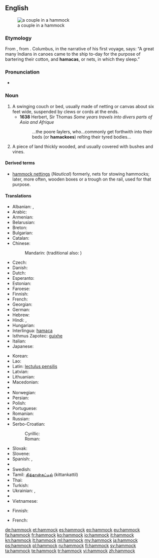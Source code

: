 {{wikipedia}}
==English==
[[File:Couple in Hammock.jpg|right|thumb|a couple in a hammock]]
===Etymology===
From {{etyl|es|en}} {{term|hamaca|lang=es}}, from {{etyl|tnq|en}}.  Columbus, in the narrative of his first voyage, says: “A great many Indians in canoes came to the ship to-day for the purpose of bartering their cotton, and '''hamacas''', or nets, in which they sleep.”

===Pronunciation===
* {{IPA|/ˈhæmək/}}

===Noun===
{{en-noun}}

# A swinging couch or bed, usually made of netting or canvas about six feet wide, suspended by clews or cords at the ends.
#* '''1638''' Herbert, Sir Thomas ''Some years travels into divers parts of Asia and Afrique''
#*: ...the poore ſaylers, who...commonly get forthwith into their beds (or '''hamackoes''') reſting their tyred bodies...
# {{US|archaic}} A piece of land thickly wooded, and usually covered with bushes and vines.

====Derived terms====
* [[hammock nettings]] (''Nautical'') formerly, nets for stowing hammocks; later, more often, wooden boxes or a trough on the rail, used for that purpose.

====Translations====
{{trans-top|swinging couch or bed}}
* Albanian: {{t-|sq|shtrat i varur}}, {{t-|sq|hamak}}
* Arabic: {{t-|ar|أرجوحة شبكية|f|tr=ʾurjūḥa šabakíyya|sc=Arab}}
* Armenian: {{t-|hy|ճոճ|tr=čoč|sc=Armn}}
* Belarusian: {{t-|be|гамак|m|tr=hamák|sc=Cyrl}}
* Breton: {{t|br|gwele-skourr|m}}
* Bulgarian: {{t-|bg|хамак|m|tr=hamák|sc=Cyrl}}
* Catalan: {{t-|ca|hamaca|f}}
* Chinese:
*: Mandarin: {{t|cmn|吊床|tr=diàochuáng|sc=Hani}} (traditional also: {{t|cmn|弔牀|sc=Hani}})
* Czech: {{t-|cs|houpací síť|f}}
* Danish: {{t-|da|hængekøje}}
* Dutch: {{t+|nl|hangmat|f}}
* Esperanto: {{t-|eo|hamako}}
* Estonian: {{t-|et|võrkkiik}}
* Faroese: {{t-|fo|heingikoyggja|f}}
* Finnish: {{t+|fi|riippumatto}}
* French: {{t+|fr|hamac|m}}
* Georgian: {{t+|ka|ჰამაკი|tr=hamaki|sc=Geor}}
* German: {{t+|de|Hängematte|f}}
* Hebrew: {{t+|he|ערסל|tr=arsal|sc=Hebr}}
* Hindi: {{t-|hi|झूला|m|tr=jhūlā|sc=Deva}}, {{t-|hi|जालीदार झूला|tr=jālīdār jhūlā|sc=Deva}}
* Hungarian: {{t+|hu|függőágy}}
* Interlingua: [[hamaca]]
* Isthmus Zapotec: [[guixhe]]
* Italian: {{t+|it|amaca|f}}
* Japanese: {{t-|ja|ハンモック|tr=hanmokku|sc=Jpan}}
{{trans-mid}}
* Korean: {{t-|ko|해먹|tr=haemeok|sc=Kore}}
* Lao: {{t-|lo|ເປ|tr=pee|sc=Laoo}}
* Latin: [[lectulus pensilis]]
* Latvian: {{t-|lv|šūpuļtīkls|m}}
* Lithuanian: {{t-|lt|hamakas|m}}
* Macedonian: {{t-|mk|лежалка|f|tr=léžalka}}
* {{trreq|mt}}
* Norwegian: {{t-|no|hengekøye|f}}
* Persian: {{t+|fa|بانوج|tr=bânuj|sc=fa-Arab}}
* Polish: {{t+|pl|hamak|m}}
* Portuguese: {{t+|pt|rede|f}}
* Romanian: {{t-|ro|hamac|n}}
* Russian: {{t+|ru|гамак|m|tr=gamák}}
* Serbo-Croatian:
*: Cyrillic: {{t-|sh|висаљка|f}}
*: Roman: {{t-|sh|visaljka|f}}
* Slovak: {{t-|sk|hojdacia sieť|f}}
* Slovene: {{t+|sl|viseča mreža|f}}
* Spanish: {{t+|es|hamaca|f}}, {{t-|es|hamaca paraguaya|f}} {{qualifier|Argentina, Uruguay}}
* {{trreq|sw}}
* Swedish: {{t+|sv|hängmatta|c}}
* Tamil: [[கித்தான்கட்டில்]] (kittankattil)
* Thai: {{t-|th|เปลญวน|tr=bplay yuan|sc=Thai}}
* Turkish: {{t+|tr|hamak}}
* Ukrainian: {{t-|uk|гамак|m|tr=hamák}}, {{t-|uk|підвісне ліжко|tr=pidvísne lížko}}
* {{trreq|ur}}
* Vietnamese: {{t-|vi|cái võng}}
{{trans-bottom}}

{{trans-top|piece of land}}
* Finnish: {{t-|fi|pusikko}}
{{trans-mid}}
* French: {{t+|fr|hammock|m}}
{{trans-bottom}}

[[de:hammock]]
[[et:hammock]]
[[es:hammock]]
[[eo:hammock]]
[[eu:hammock]]
[[fa:hammock]]
[[fr:hammock]]
[[ko:hammock]]
[[io:hammock]]
[[it:hammock]]
[[kn:hammock]]
[[lt:hammock]]
[[ml:hammock]]
[[my:hammock]]
[[ja:hammock]]
[[ps:hammock]]
[[pl:hammock]]
[[ru:hammock]]
[[fi:hammock]]
[[sv:hammock]]
[[ta:hammock]]
[[te:hammock]]
[[tr:hammock]]
[[vi:hammock]]
[[zh:hammock]]